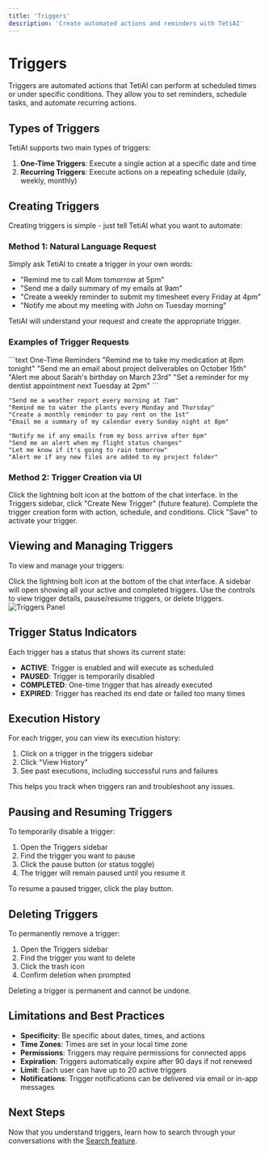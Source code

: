 ```yaml
---
title: 'Triggers'
description: 'Create automated actions and reminders with TetiAI'
---
```


# Triggers

Triggers are automated actions that TetiAI can perform at scheduled times or under specific conditions. They allow you to set reminders, schedule tasks, and automate recurring actions.

## Types of Triggers

TetiAI supports two main types of triggers:

1. **One-Time Triggers**: Execute a single action at a specific date and time
2. **Recurring Triggers**: Execute actions on a repeating schedule (daily, weekly, monthly)

## Creating Triggers

Creating triggers is simple - just tell TetiAI what you want to automate:

### Method 1: Natural Language Request

Simply ask TetiAI to create a trigger in your own words:

- "Remind me to call Mom tomorrow at 5pm"
- "Send me a daily summary of my emails at 9am"
- "Create a weekly reminder to submit my timesheet every Friday at 4pm"
- "Notify me about my meeting with John on Tuesday morning"

TetiAI will understand your request and create the appropriate trigger.

### Examples of Trigger Requests

<CodeGroup>
```text One-Time Reminders
"Remind me to take my medication at 8pm tonight"
"Send me an email about project deliverables on October 15th"
"Alert me about Sarah's birthday on March 23rd"
"Set a reminder for my dentist appointment next Tuesday at 2pm"
```

```text Recurring Actions
"Send me a weather report every morning at 7am"
"Remind me to water the plants every Monday and Thursday"
"Create a monthly reminder to pay rent on the 1st"
"Email me a summary of my calendar every Sunday night at 8pm"
```

```text Conditional Actions
"Notify me if any emails from my boss arrive after 6pm"
"Send me an alert when my flight status changes"
"Let me know if it's going to rain tomorrow"
"Alert me if any new files are added to my project folder"
```
</CodeGroup>

### Method 2: Trigger Creation via UI

<Steps>
  <Step title="Click the Trigger Button">
    Click the lightning bolt icon at the bottom of the chat interface.
  </Step>
  <Step title="Create New Trigger">
    In the Triggers sidebar, click "Create New Trigger" (future feature).
  </Step>
  <Step title="Fill in Details">
    Complete the trigger creation form with action, schedule, and conditions.
  </Step>
  <Step title="Save Trigger">
    Click "Save" to activate your trigger.
  </Step>
</Steps>

## Viewing and Managing Triggers

To view and manage your triggers:

<Steps>
  <Step title="Open Triggers">
    Click the lightning bolt icon at the bottom of the chat interface.
  </Step>
  <Step title="View Triggers">
    A sidebar will open showing all your active and completed triggers.
  </Step>
  <Step title="Manage Triggers">
    Use the controls to view trigger details, pause/resume triggers, or delete triggers.
  </Step>
</Steps>

<Frame>
  <img src="/images/triggers-panel.png" alt="Triggers Panel" />
</Frame>

## Trigger Status Indicators

Each trigger has a status that shows its current state:

- **ACTIVE**: Trigger is enabled and will execute as scheduled
- **PAUSED**: Trigger is temporarily disabled
- **COMPLETED**: One-time trigger that has already executed
- **EXPIRED**: Trigger has reached its end date or failed too many times

## Execution History

For each trigger, you can view its execution history:

1. Click on a trigger in the triggers sidebar
2. Click "View History"
3. See past executions, including successful runs and failures

This helps you track when triggers ran and troubleshoot any issues.

## Pausing and Resuming Triggers

To temporarily disable a trigger:

1. Open the Triggers sidebar
2. Find the trigger you want to pause
3. Click the pause button (or status toggle)
4. The trigger will remain paused until you resume it

To resume a paused trigger, click the play button.

## Deleting Triggers

To permanently remove a trigger:

1. Open the Triggers sidebar
2. Find the trigger you want to delete
3. Click the trash icon
4. Confirm deletion when prompted

<Warning>
  Deleting a trigger is permanent and cannot be undone.
</Warning>

## Limitations and Best Practices

- **Specificity**: Be specific about dates, times, and actions
- **Time Zones**: Times are set in your local time zone
- **Permissions**: Triggers may require permissions for connected apps
- **Expiration**: Triggers automatically expire after 90 days if not renewed
- **Limit**: Each user can have up to 20 active triggers
- **Notifications**: Trigger notifications can be delivered via email or in-app messages

## Next Steps

Now that you understand triggers, learn how to search through your conversations with the [Search feature](/user-interface/search).
